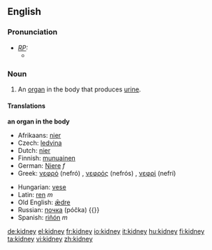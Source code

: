 ==English==
===Pronunciation===
* ''[[RP]]:''
** {{IPA|/ˈkɪdni/}}

===Noun===
{{wikipedia}}
{{en-noun-reg}}
# An [[organ]] in the body that produces [[urine]].

====Translations====
'''an organ in the body'''
{{top}}
*Afrikaans: [[nier]]
*Czech: [[ledvina]] {{f}}
*Dutch: [[nier]]
*Finnish: [[munuainen]]
*German: [[Niere]] ''f''
*Greek: [[νεφρό]] (nefró) {{n}}, [[νεφρός]] (nefrós) {{m}}, [[νεφρί]] (nefrí) {{n}}
{{mid}}
*Hungarian: [[vese]]
*Latin: [[ren]] ''m''
*Old English: [[ædre|ǣdre]] {{f}}
*Russian: [[почка]] (póčka) {{}}
*Spanish: [[riñón]] ''m''
{{bottom}}

[[de:kidney]]
[[el:kidney]]
[[fr:kidney]]
[[io:kidney]]
[[it:kidney]]
[[hu:kidney]]
[[fi:kidney]]
[[ta:kidney]]
[[vi:kidney]]
[[zh:kidney]]